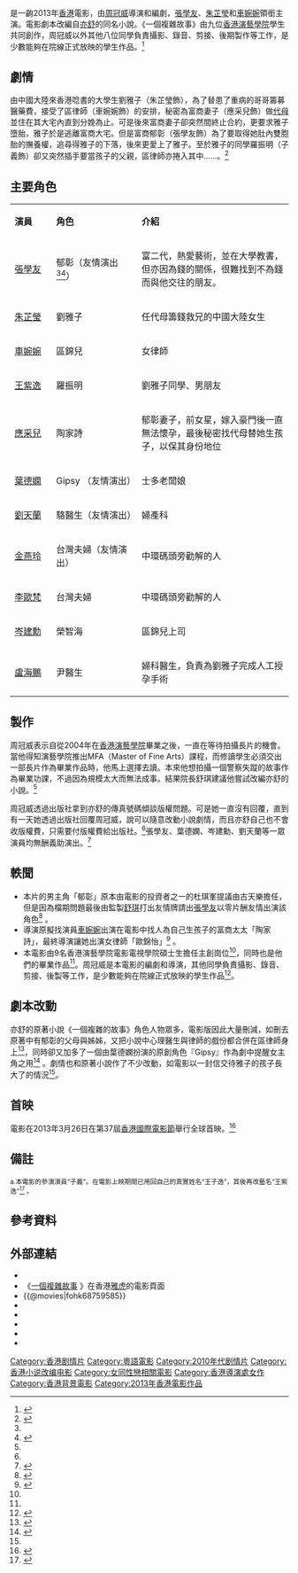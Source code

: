 {{Infobox Film
| name                  = 一個複雜故事
| original_name         = ''{{lang|en|A Complicated Story}}''
| image                 = AComplicatedStory.jpg
| caption               = 電影海報
| director              = [[周冠威|周冠威]]
| producer              = [[舒琪|舒琪]]<br />丁雲山
| producer_2            = [[杜琪峰|杜琪峰]]<br />[[江志強|江志強]]
| writer                = 大馬騮
| screenplay            = [[舒琪|舒琪]]<br />周冠威
| story                 = [[亦舒|亦舒]]
| based_on              = 《一個複雜故事》（小說）
| narrator              = 
| production_supervisor = 
| starring              = [[張學友|張學友]]<br />[[朱芷瑩|朱芷瑩]]<br />[[車婉婉|車婉婉]]
| sec-title             = 
| endtheme              = 
| music                 = Cheung Ngai
| cinematography        = 張穎
| editing               = 翟愷玲Chak Hoi Ling
| studio  = [[銀河映像|銀河映像]]<br />[[安樂影片|安樂影片]]<br />香港電影發展基金<br />大星星製作有限公司
| distributor           = [[安樂影片|安樂影片]]
| released              = {{flagicon|HK}}[[香港國際電影節|香港國際電影節]]：{{film date|2013|3|26}}<ref name="release">{{cite web|author=香港國際電影節協會|title=一個複雜故事|url=http://37.hkiff.org.hk/chi/film/detail/37218-a-complicated-story.html|work=第37屆香港國際電影節|accessdate=2014-01-19|deadurl=yes|archiveurl=https://web.archive.org/web/20140201134715/http://37.hkiff.org.hk/chi/film/detail/37218-a-complicated-story.html|archivedate=2014-02-01}}</ref><br>{{HK}}：{{start date|2014|1|16}}
| issue date            = 
| runtime               = 108 分鐘
| country               = {{香港電影產地}}
| language              = 粵語、普通話和英語
| website               =
| budget                = 
| gross                 = 
| sarft_id              = 
| amg_id                = 
| imdb_id               = tt3503902
}}
{{engname|《一個複雜故事》|''A Complicated Story''}}是一齣2013年[[香港|香港]]電影，由[[周冠威|周冠威]]導演和編劇，[[張學友|張學友]]、[[朱芷瑩|朱芷瑩]]和[[車婉婉|車婉婉]]領銜主演。電影劇本改編自[[亦舒|亦舒]]的同名小說。《一個複雜故事》由九位[[香港演藝學院|香港演藝學院]]學生共同創作，周冠威以外其他八位同學負責攝影、錄音、剪接、後期製作等工作，是少數能夠在院線正式放映的學生作品。<ref name="wenwei">{{cite web|url=http://paper.wenweipo.com/2014/01/03/OT1401030001.htm|title=《一個複雜故事》學院派與業界交鋒|publisher=''[[文汇报_(香港)|文匯報]]''|date=2014年1月3日|access-date=2014年1月17日|archive-date=2020年5月17日|archive-url=https://web.archive.org/web/20200517175704/http://paper.wenweipo.com/2014/01/03/OT1401030001.htm|dead-url=no}}</ref>

==劇情==
由中國大陸來香港唸書的大學生劉雅子（朱芷瑩飾），為了替患了重病的哥哥籌募醫藥費，接受了區律師（車婉婉飾）的安排，秘密為富商妻子（應采兒飾）做[[代母|代母]]並住在其大宅內直到分娩為止。可是後來富商妻子卻突然間終止合約，更要求雅子墮胎，雅子於是逃離富商大宅。但是富商郁彰（張學友飾）為了要取得她肚內雙胞胎的撫養權，追尋得雅子的下落，後來更愛上了雅子。至於雅子的同學羅振明（子義飾）卻又突然插手要當孩子的父親，區律師亦捲入其中……。<ref>{{cite web|url=http://hk.apple.nextmedia.com/entertainment/art/20140113/18589643|date=2014年1月13日|title=好戲派：《一個複雜故事》 張學友細膩愛|publisher=''[[蘋果日報|蘋果日報]]''|access-date=2014年1月17日|archive-date=2016年3月4日|archive-url=https://web.archive.org/web/20160304222800/http://hk.apple.nextmedia.com/entertainment/art/20140113/18589643|dead-url=no}}</ref>

==主要角色==
{|class="wikitable" width="65%"
|- style="background:cornflowerblue; color:white" align=center
|style="width:5%"|'''演員'''
|style="width:11%"|'''角色'''
|style="width:20%"|'''介紹'''
|- 
|[[張學友|張學友]]||郁彰（友情演出<ref name = "wenwei"/><ref>{{cite news |author=<!--Staff writer(s); no by-line.--> |title=张学友复出拍戏．友情义务演《一个复杂故事》 |url=http://www.sinchew.com.my/node/1082095 |newspaper=星洲网 |location=馬來西亞 |date=2012-09-07 |access-date=2019-04-18 |archive-date=2019-04-18 |archive-url=https://web.archive.org/web/20190418034048/http://www.sinchew.com.my/node/1082095 |dead-url=no }}</ref>）||富二代，熱愛藝術，並在大學教書，但亦因為錢的關係，很難找到不為錢而與他交往的朋友。
|- 
|[[朱芷瑩|朱芷瑩]]||劉雅子||任代母籌錢救兄的中國大陸女生
|-  
|[[車婉婉|車婉婉]]||區錦兒||女律師
|- 
|[[王紫逸|王紫逸]]{{ref|x|[a]}}||羅振明||劉雅子同學、男朋友
|- 
|[[應采兒|應采兒]]||陶家詩||郁彰妻子，前女星，嫁入豪門後一直無法懷孕，最後秘密找代母替她生孩子，以保其身份地位
|- 
|[[葉德嫻|葉德嫻]]||Gipsy （友情演出）||士多老闆娘
|- 
|[[劉天蘭|劉天蘭]]||駱醫生（友情演出）||婦產科
|- 
|[[金燕玲|金燕玲]]||台灣夫婦（友情演出）||中環碼頭旁勸解的人
|-
|[[李歐梵|李歐梵]]||台灣夫婦||中環碼頭旁勸解的人
|- 
|[[岑建勳|岑建勳]]||榮智海||區錦兒上司
|-
|[[盧海鵬|盧海鵬]]||尹醫生||婦科醫生，負責為劉雅子完成人工授孕手術
|}

==製作==
周冠威表示自從2004年在[[香港演藝學院|香港演藝學院]]畢業之後，一直在等待拍攝長片的機會。當他得知演藝學院推出MFA（Master of Fine Arts）課程，而修讀學生必須交出一部長片作為畢業作品時，他馬上選擇去讀。本來他想拍攝一個警察失蹤的故事作為畢業功課，不過因為規模太大而無法成事。結果院長舒琪建議他嘗試改編亦舒的小說。<ref name="wenwei" />

周冠威透過出版社拿到亦舒的傳真號碼傾談版權問題。可是她一直沒有回覆，直到有一天她透過出版社回覆周冠威，說可以隨意改動小說劇情，而且亦舒自己也不會收版權費，只需要付版權費給出版社。<ref name="wenwei" />張學友、葉德嫻、岑建勳、劉天蘭等一眾演員均無酬義助演出。<ref>{{cite web|url=http://www.hkcna.hk/content/2013/1227/233346.shtml|title=學友無酬拍改編亦舒小說《一個複雜故事》|date=2013年12月27日|publisher=香港新聞網|access-date=2014年1月17日|archive-date=2020年5月17日|archive-url=https://web.archive.org/web/20200517175723/http://www.hkcna.hk/content/2013/1227/233346.shtml|dead-url=no}}</ref>

== 軼聞 ==
* 本片的男主角「郁彰」原本由電影的投資者之一的杜琪峯提議由古天樂擔任，但是因為檔期問題最後由監製[[舒琪|舒琪]]打出友情牌請出[[張學友|張學友]]以零片酬友情出演該角色<ref name="news">{{cite news|1=|title=學友樂意執古仔二攤戀代母|url=http://std.stheadline.com/yesterday/ent/0116fo01.html|accessdate=2014-01-18|newspaper=星島日報|date=2014-01-16|archive-url=https://web.archive.org/web/20140201184942/http://std.stheadline.com/yesterday/ent/0116fo01.html|archive-date=2014-02-01|dead-url=yes}}</ref> 。
* 導演原擬找演員[[車婉婉|車婉婉]]出演在電影中找人為自己生孩子的富商太太「陶家詩」，最終導演讓她出演女律師「歐錦怡」<ref>{{cite news|1=|title=車婉婉 朱芷瑩 兩個認真女人|url=https://www.facebook.com/photo.php?fbid=250294428465231&set=a.239136946247646.1073741828.238558606305480&type=1&theater|accessdate=2014-01-19|author=方晴|newspaper=香港經濟日報|date=2014-01-18|archive-date=2019-02-18|archive-url=https://web.archive.org/web/20190218141748/https://www.facebook.com/photo.php?fbid=250294428465231&set=a.239136946247646.1073741828.238558606305480&type=1&theater|dead-url=no}}</ref> 。
* 本電影由9名香港演藝學院電影電視學院碩士生擔任主創崗位<ref name="release" />，同時也是他們的畢業作品<ref name="news" />。周冠威是本電影的編劇和導演，其他同學負責攝影、錄音、剪接、後製等工作，是少數能夠在院線正式放映的學生作品<ref name="改動">{{cite news|1=|title=《一個複雜故事》學院派與業界交鋒|url=http://paper.wenweipo.com/2014/01/03/OT1401030001.htm|accessdate=2014-01-19|newspaper=香港文匯報|date=2014-01-03|archive-date=2020-05-17|archive-url=https://web.archive.org/web/20200517175704/http://paper.wenweipo.com/2014/01/03/OT1401030001.htm|dead-url=no}}</ref>。

== 劇本改動 ==
亦舒的原著小說《一個複雜的故事》角色人物眾多，電影版因此大量刪減，如刪去原著中有郁彰的父母與姊姊，又把小說中心理醫生與律師的戲份都合併在區律師身上<ref>{{cite news|1=|title=安娜訪問周冠威:學院派導演與業界的複雜故事|url=https://www.facebook.com/permalink.php?id=238558606305480&story_fbid=10153694341795648|accessdate=2014-01-19|author=安娜|newspaper=信報|date=2014-01-13|archive-date=2020-05-17|archive-url=https://web.archive.org/web/20200517175740/https://www.facebook.com/permalink.php?id=238558606305480&story_fbid=10153694341795648|dead-url=no}}</ref>，同時卻又加多了一個由葉德嫻扮演的原創角色『Gipsy』作為劇中提醒女主角之用<ref>{{cite news|1=|title=電影VS. 原著的5個不同之處 (5/5)|url=https://www.facebook.com/acomplicatedstory/posts/244583949036279|accessdate=2014-01-19|publisher=《一個複雜的故事》官方臉書|date=2014-01-01|archive-date=2020-05-17|archive-url=https://web.archive.org/web/20200517175742/https://www.facebook.com/acomplicatedstory/posts/244583949036279|dead-url=no}}</ref> 。劇情也和原著小說作了不少改動，如電影以一封信交待雅子的孩子長大了的情況<ref name="改動" />。

==首映==
電影在2013年3月26日在第37屆[[香港國際電影節|香港國際電影節]]舉行全球首映。<ref>{{cite web|url=http://37.hkiff.org.hk/chi/film/detail/37218.html|title=一個複雜故事|publisher=香港國際電影節|accessdate=2014年1月17日|archive-date=2016年3月13日|archive-url=https://web.archive.org/web/20160313120631/http://37.hkiff.org.hk/chi/film/detail/37218.html|dead-url=yes}}</ref>
== 備註 ==
<small>{{note|x}}a.本電影的參演演員“子義”。在電影上映期間已用回自己的真實姓名“王子逸”，其後再改藝名“王紫逸”<ref>{{cite news|1=|title=1月15日《一個複雜的故事》官方臉書資料|url=https://www.facebook.com/acomplicatedstory|accessdate=2014-01-19|publisher=《一個複雜的故事》官方臉書|date=2014-01-15|archive-date=2020-05-17|archive-url=https://web.archive.org/web/20200517175752/https://www.facebook.com/acomplicatedstory|dead-url=no}}</ref> 。</small>

==參考資料==
{{reflist|2}}

==外部連結==
*{{facebook|acomplicatedstory}}
*《[http://hk.movies.yahoo.net/movie/details/21726-一個複雜故事 一個複雜故事] {{Wayback|url=http://hk.movies.yahoo.net/movie/details/21726-%E4%B8%80%E5%80%8B%E8%A4%87%E9%9B%9C%E6%95%85%E4%BA%8B |date=20140221065600 }}》在香港[[雅虎|雅虎]]的電影頁面{{zh-hk}}
*{{@movies|fohk68759585}}
*{{hkmdb title|16191}}
*{{Mtime|208239}}
*{{douban}}
*{{Amg movie|593891}}
*{{imdb title|3503902}}

{{張學友}}
{{葉德嫻}}
{{DEFAULTSORT:YI}}
[[Category:香港剧情片|Category:香港剧情片]]
[[Category:粵語電影|Category:粵語電影]]
[[Category:2010年代剧情片|Category:2010年代剧情片]]
[[Category:香港小说改编电影|Category:香港小说改编电影]]
[[Category:女同性戀相關電影|Category:女同性戀相關電影]]
[[Category:香港導演處女作|Category:香港導演處女作]]
[[Category:香港背景電影|Category:香港背景電影]]
[[Category:2013年香港電影作品|Category:2013年香港電影作品]]